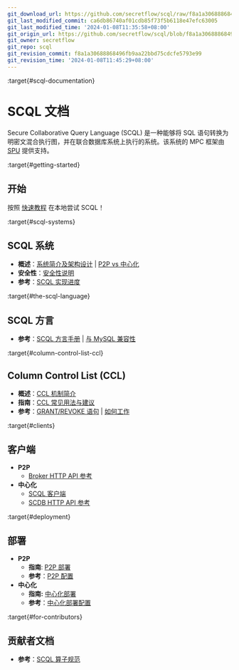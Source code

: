 ```yaml
---
git_download_url: https://github.com/secretflow/scql/raw/f8a1a30688868496fb9aa22bbd75cdcfe5793e99/docs/index.rst
git_last_modified_commit: ca6db86740af01cdb85f73f5b6118e47efc63005
git_last_modified_time: '2024-01-08T11:35:58+08:00'
git_origin_url: https://github.com/secretflow/scql/blob/f8a1a30688868496fb9aa22bbd75cdcfe5793e99/docs/index.rst
git_owner: secretflow
git_repo: scql
git_revision_commit: f8a1a30688868496fb9aa22bbd75cdcfe5793e99
git_revision_time: '2024-01-08T11:45:29+08:00'
---
```


:target{#scql-documentation}

# SCQL 文档

Secure Collaborative Query Language (SCQL) 是一种能够将 SQL 语句转换为明密文混合执行图，并在联合数据库系统上执行的系统。该系统的 MPC 框架由 [SPU](https://github.com/secretflow/spu) 提供支持。

:target{#getting-started}

## 开始

按照 [快速教程](intro/p2p-tutorial.mdx) 在本地尝试 SCQL！

:target{#scql-systems}

## SCQL 系统

- <strong>概述</strong>：[系统简介及架构设计](topics/system/intro.mdx) | [P2P vs 中心化](topics/system/deploy-arch.mdx)
- <strong>安全性</strong>：[安全性说明](topics/security/overview.mdx)
- <strong>参考</strong>：[SCQL 实现进度](reference/implementation-status.mdx)

:target{#the-scql-language}

## SCQL 方言

- <strong>参考</strong>：[SCQL 方言手册](reference/lang/manual.mdx) | [与 MySQL 兼容性](reference/lang/mysql-compatibility.mdx)

:target{#column-control-list-ccl}

## Column Control List (CCL)

- <strong>概述</strong>：[CCL 机制简介](topics/ccl/intro.mdx)
- <strong>指南</strong>：[CCL 常见用法与建议](topics/ccl/usage.mdx)
- <strong>参考</strong>：[GRANT/REVOKE 语句](topics/clients/integrate-scdb.mdx#scql-grant-revoke) | [如何工作](topics/ccl/intro.mdx#how-ccl-works)

:target{#clients}

## 客户端

- <strong>P2P</strong>
  - [Broker HTTP API 参考](reference/broker-api.mdx)
- <strong>中心化</strong>
  - [SCQL 客户端](topics/clients/integrate-scdb.mdx)
  - [SCDB HTTP API 参考](reference/scdb-api.mdx)

:target{#deployment}

## 部署

- <strong>P2P</strong>
  - <strong>指南</strong>: [P2P 部署](topics/deployment/how-to-deploy-p2p-cluster.mdx)
  - <strong>参考</strong>：[P2P 配置](reference/p2p-deploy-config.mdx)
- <strong>中心化</strong>
  - <strong>指南:</strong> [中心化部署](topics/deployment/how-to-deploy-centralized-cluster.mdx)
  - <strong>参考</strong>：[中心化部署配置](reference/centralized-deploy-config.mdx)

:target{#for-contributors}

## 贡献者文档

- <strong>参考</strong>：[SCQL 算子规范](reference/operators.mdx)

<TableOfContents />
